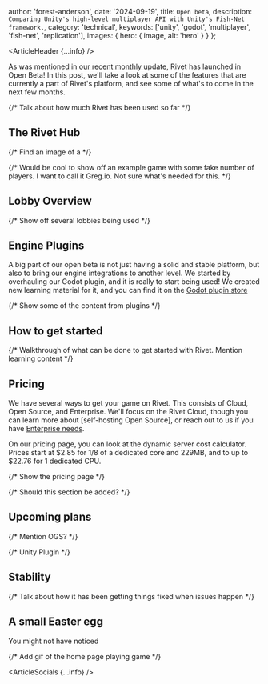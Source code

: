 
  author: 'forest-anderson',
  date: '2024-09-19',
  title: `Open beta`,
  description: `Comparing Unity's high-level multiplayer API with Unity's Fish-Net framework.`,
  category: 'technical',
  keywords: ['unity', 'godot', 'multiplayer', 'fish-net', 'replication'],
  images: {
    hero: {
      image,
      alt: 'hero'
    }
  }
};

<ArticleHeader {...info} />

As was mentioned in [our recent monthly
update](/blog/monthly-update-03-jan-2024), Rivet has launched in Open Beta! In
this post, we'll take a look at some of the features that are currently a part
of Rivet's platform, and see some of what's to come in the next few months.

{/* Talk about how much Rivet has been used so far */}

## The Rivet Hub

{/* Find an image of a  */}

{/* Would be cool to show off an example game with some fake number of players.
I want to call it Greg.io. Not sure what's needed for this. */}

## Lobby Overview

{/* Show off several lobbies being used */}

## Engine Plugins

A big part of our open beta is not just having a solid and stable platform, but
also to bring our engine integrations to another level. We started by
overhauling our Godot plugin, and it is really to start being used! We created
new learning material for it, and you can find it on the [Godot plugin store](#TODO:)

{/* Show some of the content from plugins */}

## How to get started

{/* Walkthrough of what can be done to get started with Rivet. Mention learning
content */}

## Pricing

We have several ways to get your game on Rivet. This consists of Cloud, Open
Source, and Enterprise. We'll focus on the Rivet Cloud, though you can learn
more about [self-hosting Open Source], or reach out to us if you have
[Enterprise needs](sales@rivet.gg).

On our pricing page, you can look at the dynamic server cost calculator. Prices
start at $2.85 for 1/8 of a dedicated core and 229MB, and to up to $22.76 for 1 dedicated
CPU.

{/* Show the pricing page */}

{/* Should this section be added? */}

## Upcoming plans



{/* Mention OGS? */}

{/* Unity Plugin */}

## Stability

{/* Talk about how it has been getting things fixed when issues happen */}

## A small Easter egg

You might not have noticed 

{/* Add gif of the home page playing game */}

<ArticleSocials {...info} />
